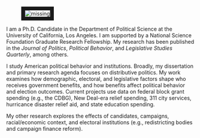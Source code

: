<link rel="stylesheet" href="styles.css" type="text/css">
<link rel="stylesheet" href="site_libs/academicons-1.8.6/css/academicons.css" type="text/css">

<div id="columns">
  <div id="left">
  <figure>
  <img src="images/home.jpg" style="border:10px solid;" alt = "missing" />
  </figure>
  </div>
  <div id="right">
  <p>I am a Ph.D. Candidate in the Department of Political Science at the University of California, Los Angeles. I am supported by a National Science Foundation Graduate Research Fellowship. My research has been published in the *Journal of Politics*, *Political Behavior*, and *Legislative Studies Quarterly*, among others.</p>
  <p>I study American political behavior and institutions. Broadly, my dissertation and primary research agenda focuses on distributive politics. My work examines how demographic, electoral, and legislative factors shape who receives government benefits, and how benefits affect political behavior and election outcomes. Current projects use data on federal block grant spending (e.g., the CDBG), New Deal-era relief spending, 311 city services, hurricance disaster relief aid, and state education spending.</p>
  <p>My other research explores the effects of candidates, campaigns, racial/economic context, and electoral institutions (e.g., redistricting bodies and campaign finance reform).</p>
  </div>
  </div>